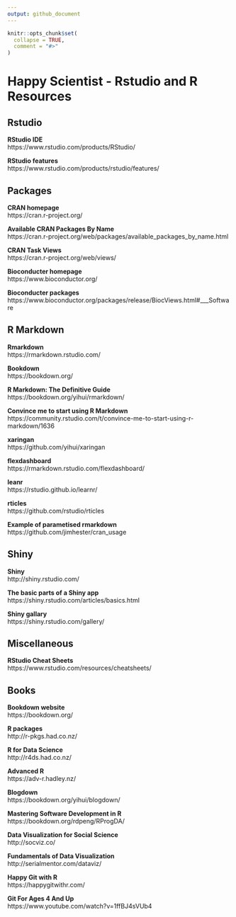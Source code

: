 ```yaml
---
output: github_document
---
```


<!-- README.md is generated from README.Rmd. Please edit that file -->

```r
knitr::opts_chunk$set(
  collapse = TRUE,
  comment = "#>"
)
```
# Happy Scientist - Rstudio and R Resources

<!-- badges: start -->
<!-- badges: end -->

## Rstudio

**RStudio IDE**  
https://www.rstudio.com/products/RStudio/

**RStudio features**  
https://www.rstudio.com/products/rstudio/features/

## Packages

**CRAN homepage**  
https://cran.r-project.org/

**Available CRAN Packages By Name**  
https://cran.r-project.org/web/packages/available_packages_by_name.html

**CRAN Task Views**  
https://cran.r-project.org/web/views/

**Bioconducter homepage**  
https://www.bioconductor.org/

**Bioconducter packages**  
https://www.bioconductor.org/packages/release/BiocViews.html#___Software


## R Markdown

**Rmarkdown**  
https://rmarkdown.rstudio.com/

**Bookdown**  
https://bookdown.org/

**R Markdown: The Definitive Guide**  
https://bookdown.org/yihui/rmarkdown/

**Convince me to start using R Markdown**  
https://community.rstudio.com/t/convince-me-to-start-using-r-markdown/1636

**xaringan**  
https://github.com/yihui/xaringan

**flexdashboard**  
https://rmarkdown.rstudio.com/flexdashboard/

**leanr**  
https://rstudio.github.io/learnr/

**rticles**  
https://github.com/rstudio/rticles

**Example of parametised rmarkdown**   
https://github.com/jimhester/cran_usage

## Shiny

**Shiny**  
http://shiny.rstudio.com/

**The basic parts of a Shiny app**  
https://shiny.rstudio.com/articles/basics.html

**Shiny gallary**  
https://shiny.rstudio.com/gallery/

## Miscellaneous

**RStudio Cheat Sheets**  
https://www.rstudio.com/resources/cheatsheets/


## Books

**Bookdown website**  
https://bookdown.org/

**R packages**  
http://r-pkgs.had.co.nz/

**R for Data Science**  
http://r4ds.had.co.nz/

**Advanced R**  
https://adv-r.hadley.nz/

**Blogdown**  
https://bookdown.org/yihui/blogdown/

**Mastering Software Development in R**  
https://bookdown.org/rdpeng/RProgDA/

**Data Visualization for Social Science**  
http://socviz.co/

**Fundamentals of Data Visualization**  
http://serialmentor.com/dataviz/

**Happy Git with R**  
https://happygitwithr.com/

**Git For Ages 4 And Up**  
https://www.youtube.com/watch?v=1ffBJ4sVUb4
